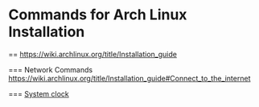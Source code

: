 = Commands for Arch Linux Installation =
== https://wiki.archlinux.org/title/Installation_guide

=== Network Commands
https://wiki.archlinux.org/title/Installation_guide#Connect_to_the_internet

=== [[System clock]]
{{{bash
timedatectl set-ntp true
timedatectl status
}}}





